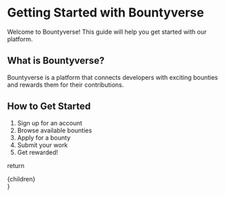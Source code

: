 # Getting Started with Bountyverse

Welcome to Bountyverse! This guide will help you get started with our platform.

## What is Bountyverse?

Bountyverse is a platform that connects developers with exciting bounties and rewards them for their contributions.

## How to Get Started

1. Sign up for an account
2. Browse available bounties
3. Apply for a bounty
4. Submit your work
5. Get rewarded!

  return <div className="prose lg:prose-xl">{children}</div>
}

